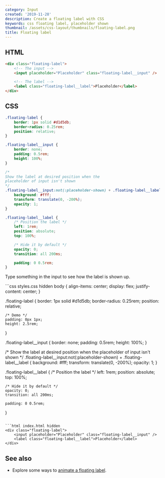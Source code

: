 ```yaml
---
category: Input
created: '2019-11-28'
description: Create a floating label with CSS
keywords: css floating label, placeholder shown
thumbnail: /assets/css-layout/thumbnails/floating-label.png
title: Floating label
---
```


## HTML

```html index.html
<div class="floating-label">
    <!-- The input -->
    <input placeholder="Placeholder" class="floating-label__input" />

    <!-- The label -->
    <label class="floating-label__label">Placeholder</label>
</div>
```

## CSS

```css styles.css
.floating-label {
    border: 1px solid #d1d5db;
    border-radius: 0.25rem;
    position: relative;
}

.floating-label__input {
    border: none;
    padding: 0.5rem;
    height: 100%;
}

/*
Show the label at desired position when the
placeholder of input isn't shown
*/
.floating-label__input:not(:placeholder-shown) + .floating-label__label {
    background: #fff;
    transform: translate(0, -200%);
    opacity: 1;
}

.floating-label__label {
    /* Position the label */
    left: 1rem;
    position: absolute;
    top: 100%;

    /* Hide it by default */
    opacity: 0;
    transition: all 200ms;

    padding: 0 0.5rem;
}
```

Type something in the input to see how the label is shown up.

<Playground>
```css styles.css hidden
body {
    align-items: center;
    display: flex;
    justify-content: center;
}

.floating-label {
    border: 1px solid #d1d5db;
    border-radius: 0.25rem;
    position: relative;

    /* Demo */
    padding: 0px 1px;
    height: 2.5rem;
}

.floating-label__input {
    border: none;
    padding: 0.5rem;
    height: 100%;
}

/*
Show the label at desired position when the
placeholder of input isn't shown
*/
.floating-label__input:not(:placeholder-shown) + .floating-label__label {
    background: #fff;
    transform: translate(0, -200%);
    opacity: 1;
}

.floating-label__label {
    /* Position the label */
    left: 1rem;
    position: absolute;
    top: 100%;

    /* Hide it by default */
    opacity: 0;
    transition: all 200ms;

    padding: 0 0.5rem;
}
```

```html index.html hidden
<div class="floating-label">
    <input placeholder="Placeholder" class="floating-label__input" />
    <label class="floating-label__label">Placeholder</label>
</div>
```
</Playground>

## See also

-   Explore some ways to [animate a floating label](https://phuoc.ng/collection/css-animation/floating-label).
